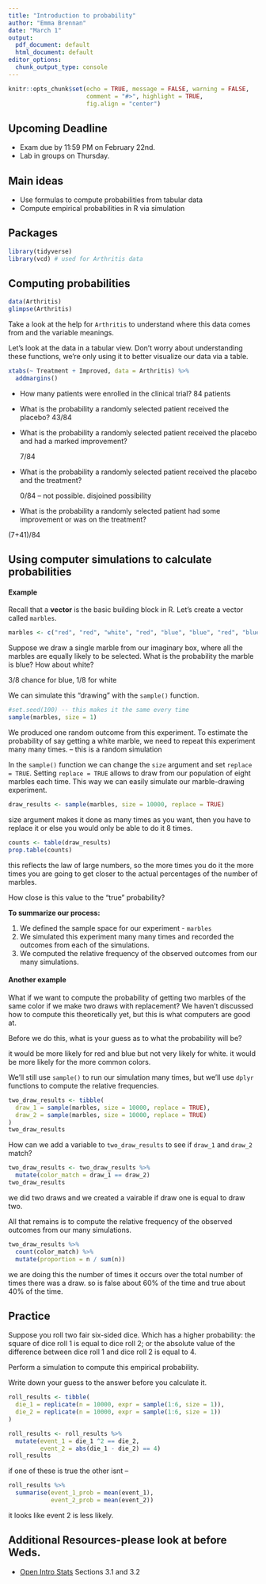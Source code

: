 ```yaml
---
title: "Introduction to probability"
author: "Emma Brennan"
date: "March 1"
output:
  pdf_document: default
  html_document: default
editor_options:
  chunk_output_type: console
---
```


```r
knitr::opts_chunk$set(echo = TRUE, message = FALSE, warning = FALSE,
                      comment = "#>", highlight = TRUE,
                      fig.align = "center")
```

## Upcoming Deadline

- Exam due by 11:59 PM on February 22nd.
- Lab in groups on Thursday.

## Main ideas

- Use formulas to compute probabilities from tabular data
- Compute empirical probabilities in R via simulation

## Packages

```r
library(tidyverse)
library(vcd) # used for Arthritis data
```

## Computing probabilities

```r
data(Arthritis)
glimpse(Arthritis)
```

Take a look at the help for `Arthritis` to understand where this data comes
from and the variable meanings.

Let's look at the data in a tabular view. Don't worry about understanding these
functions, we're only using it to better visualize our data via a table.

```r
xtabs(~ Treatment + Improved, data = Arthritis) %>% 
  addmargins()
```

- How many patients were enrolled in the clinical trial?
84 patients 

- What is the probability a randomly selected patient received the placebo?
43/84 

- What is the probability a randomly selected patient received the placebo
  and had a marked improvement?
  
  7/84
  
- What is the probability a randomly selected patient received the placebo
  and the treatment?
  
  0/84 -- not possible. disjoined possibility 
  
- What is the probability a randomly selected patient had some improvement or
  was on the treatment?
  
(7+41)/84 

## Using computer simulations to calculate probabilities

#### Example

Recall that a **vector** is the basic building block in R. Let's create
a vector called `marbles`.

```r
marbles <- c("red", "red", "white", "red", "blue", "blue", "red", "blue")
```

Suppose we draw a single marble from our imaginary box, where all the marbles
are equally likely to be selected. What is the probability the marble is blue? 
How about white?

3/8 chance for blue, 1/8 for white

We can simulate this "drawing" with the `sample()` function.

```r
#set.seed(100) -- this makes it the same every time
sample(marbles, size = 1)
```

We produced one random outcome from this experiment. To estimate the probability 
of say getting a white marble, we need to repeat this experiment many many
times. -- this is a random simulation

In the `sample()` function we can change the `size` argument and set
`replace = TRUE`. Setting `replace = TRUE` allows to draw from our population
of eight marbles each time. This way we can easily simulate our marble-drawing 
experiment.

```r
draw_results <- sample(marbles, size = 10000, replace = TRUE)
```
size argument makes it done as many times as you want, then you have to replace it or else you would only be able to do it 8 times. 

```r
counts <- table(draw_results)
prop.table(counts)
```
this reflects the law of large numbers, so the more times you do it the more times you are going to get closer to the actual percentages of the number of marbles. 

How close is this value to the "true" probability?

**To summarize our process:**

1. We defined the sample space for our experiment - `marbles`
2. We simulated this experiment many many times and recorded the outcomes from
   each of the simulations.
3. We computed the relative frequency of the observed outcomes from our many
   simulations.
   
#### Another example

What if we want to compute the probability of getting two marbles of the same
color if we make two draws with replacement? We haven't discussed how to
compute this theoretically yet, but this is what computers are good at.

Before we do this, what is your guess as to what the probability will be?

it would be more likely for red and blue but not very likely for white. it would be more likely for the more common colors. 


We'll still use `sample()` to run our simulation many times, but we'll
use `dplyr` functions to compute the relative frequencies.

```r
two_draw_results <- tibble(
  draw_1 = sample(marbles, size = 10000, replace = TRUE),
  draw_2 = sample(marbles, size = 10000, replace = TRUE)
)
two_draw_results
```


How can we add a variable to `two_draw_results` to see if `draw_1` and `draw_2`
match?

```r
two_draw_results <- two_draw_results %>% 
  mutate(color_match = draw_1 == draw_2)
two_draw_results
```
we did two draws and we created a vairable if draw one is equal to draw two.

All that remains is to compute the relative frequency of the observed outcomes 
from our many simulations.

```r
two_draw_results %>% 
  count(color_match) %>% 
  mutate(proportion = n / sum(n))
```
we are doing this the number of times it occurs over the total number of times there was a draw. so is false about 60% of the time and true about 40% of the time.

## Practice

Suppose you roll two fair six-sided dice. Which has a higher probability:
the square of dice roll 1 is equal to dice roll 2; or the absolute value of the
difference between dice roll 1 and dice roll 2 is equal to 4.

Perform a simulation to compute this empirical probability.

Write down your guess to the answer before you calculate it.

```r
roll_results <- tibble(
  die_1 = replicate(n = 10000, expr = sample(1:6, size = 1)),
  die_2 = replicate(n = 10000, expr = sample(1:6, size = 1))
)
```

```r
roll_results <- roll_results %>% 
  mutate(event_1 = die_1 ^2 == die_2,
         event_2 = abs(die_1 - die_2) == 4)
roll_results
```
if one of these is true the other isnt --

```r
roll_results %>%
  summarise(event_1_prob = mean(event_1),
            event_2_prob = mean(event_2))

```
it looks like event 2 is less likely. 

## Additional Resources-please look at before Weds.

- [Open Intro Stats](https://www.openintro.org/book/os/) Sections 3.1 and 3.2
